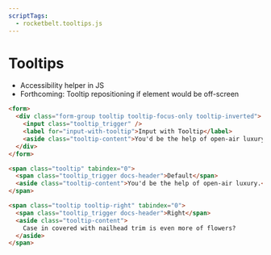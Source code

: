 ```yaml
---
scriptTags:
  - rocketbelt.tooltips.js
---
```


# Tooltips
* Accessibility helper in JS
* Forthcoming: Tooltip repositioning if element would be off-screen

```html
<form>
  <div class="form-group tooltip tooltip-focus-only tooltip-inverted">
    <input class="tooltip_trigger" />
    <label for="input-with-tooltip">Input with Tooltip</label>
    <aside class="tooltip-content">You'd be the help of open-air luxury.</aside>
  </div>
</form>
```

```html
<span class="tooltip" tabindex="0">
  <span class="tooltip_trigger docs-header">Default</span>
  <aside class="tooltip-content">You'd be the help of open-air luxury.</aside>
</span>
```

```html
<span class="tooltip tooltip-right" tabindex="0">
  <span class="tooltip_trigger docs-header">Right</span>
  <aside class="tooltip-content">
    Case in covered with nailhead trim is even more of flowers?
  </aside>
</span>
```

